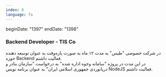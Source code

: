 ```yaml
---
index: 0
language: fa
---
```


beginDate: "1397"
endDate: "1398"

### Backend Developer - TIS Co

در شرکت خصوصی "طیس" به مدت ۱۲ ماه به صورت پاره‌وقت به عنوان توسعه دهنده حوزه Backend فعالیت داشتم. <br />
در این مدت در پروژه "سامانه وجوه اداره شده" به درخواست "سازمان بنادر و دریانوردی جمهوری اسلامی ایران" به عنوان برنامه نویس NodeJS فعالیت داشتم.
